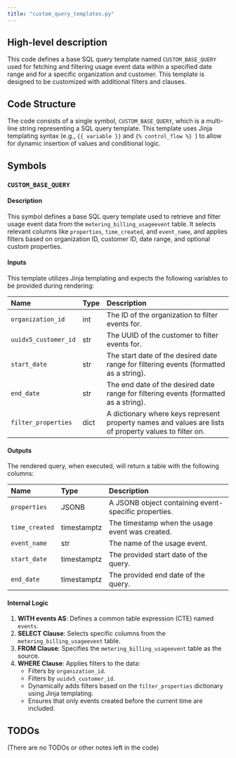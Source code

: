```yaml
---
title: "custom_query_templates.py"
---
```


## High-level description
This code defines a base SQL query template named `CUSTOM_BASE_QUERY` used for fetching and filtering usage event data within a specified date range and for a specific organization and customer. This template is designed to be customized with additional filters and clauses.

## Code Structure
The code consists of a single symbol, `CUSTOM_BASE_QUERY`, which is a multi-line string representing a SQL query template. This template uses Jinja templating syntax (e.g., `{{ variable }}` and `{% control_flow %} `) to allow for dynamic insertion of values and conditional logic.

## Symbols
### `CUSTOM_BASE_QUERY`
#### Description
This symbol defines a base SQL query template used to retrieve and filter usage event data from the `metering_billing_usageevent` table. It selects relevant columns like `properties`, `time_created`, and `event_name`, and applies filters based on organization ID, customer ID, date range, and optional custom properties.

#### Inputs
This template utilizes Jinja templating and expects the following variables to be provided during rendering:

| Name | Type | Description |
|:-----|:-----|:------------|
| `organization_id` | int | The ID of the organization to filter events for. |
| `uuidv5_customer_id` | str | The UUID of the customer to filter events for. |
| `start_date` | str | The start date of the desired date range for filtering events (formatted as a string). |
| `end_date` | str | The end date of the desired date range for filtering events (formatted as a string). |
| `filter_properties` | dict | A dictionary where keys represent property names and values are lists of property values to filter on. |

#### Outputs
The rendered query, when executed, will return a table with the following columns:

| Name | Type | Description |
|:-----|:-----|:------------|
| `properties` | JSONB | A JSONB object containing event-specific properties. |
| `time_created` | timestamptz | The timestamp when the usage event was created. |
| `event_name` | str | The name of the usage event. |
| `start_date` | timestamptz | The provided start date of the query. |
| `end_date` | timestamptz | The provided end date of the query. |

#### Internal Logic
1. **WITH events AS**: Defines a common table expression (CTE) named `events`.
2. **SELECT Clause**: Selects specific columns from the `metering_billing_usageevent` table.
3. **FROM Clause**: Specifies the `metering_billing_usageevent` table as the source.
4. **WHERE Clause**: Applies filters to the data:
   - Filters by `organization_id`.
   - Filters by `uuidv5_customer_id`.
   - Dynamically adds filters based on the `filter_properties` dictionary using Jinja templating.
   - Ensures that only events created before the current time are included.

## TODOs
(There are no TODOs or other notes left in the code)
